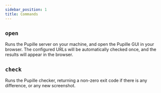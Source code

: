 ```yaml
---
sidebar_position: 1
title: Commands
---
```


## `open`

Runs the Pupille server on your machine, and open the Pupille GUI in
your browser. The configured URLs will be automatically checked once, and the
results will appear in the browser.

## `check`

Runs the Pupille checker, returning a non-zero exit code if there is any
difference, or any new screenshot.
